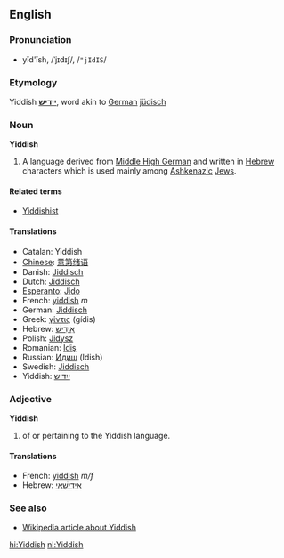 ==English==
===Pronunciation===
*yĭd'ĭsh, /ˈjɪdɪʃ/, /<tt>"jIdIS</tt>/

===Etymology===
Yiddish '''[[ייִדיש]]''', word akin to [[German]] [[jüdisch]]

===Noun===
'''Yiddish'''

#A language derived from [[Middle High German]] and written in [[Hebrew]] characters which is used mainly among [[Ashkenazi|Ashkenazic]] [[Jew|Jews]].

====Related terms====
*[[Yiddishist]]

====Translations====
*Catalan: Yiddish
*[[Chinese]]: [[意第绪语]]
*Danish: [[Jiddisch]]
*Dutch: [[Jiddisch]]
*[[Esperanto]]: [[Jido]]
*French: [[yiddish]] ''m''
*German: [[Jiddisch]]
*Greek: [[γίντις]] (g&iacute;dis)
*Hebrew: [[אידיש|אִידִישׁ]]
*Polish: [[Jidysz]]
*Romanian: [[Idiş]]
*Russian: [[Идиш]] (Idish)
*Swedish: [[Jiddisch]]
*Yiddish: [[ייִדיש]]

===Adjective===
'''Yiddish'''

# of or pertaining to the Yiddish language.

====Translations====

*French: [[yiddish]] ''m/f''
*Hebrew: [[אידישאי|אִידִישָׁאִי]]

===See also===
*[[w:Yiddish language|Wikipedia article about Yiddish]]

[[hi:Yiddish]]
[[nl:Yiddish]]